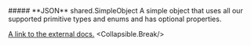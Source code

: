 
<Collapsible>
    ##### **JSON** shared.SimpleObject
    A simple object that uses all our supported primitive types and enums and has optional properties.

[A link to the external docs.](https://docs.speakeasyapi.dev)
    <Collapsible.Break/>
    <SimpleObject/>
</Collapsible>


